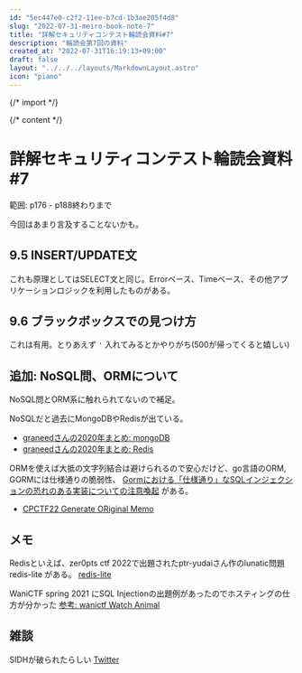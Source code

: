 ```yaml
---
id: "5ec447e0-c2f2-11ee-b7cd-1b3ae205f4d8"
slug: "2022-07-31-meiro-book-note-7"
title: "詳解セキュリティコンテスト輪読会資料#7"
description: "輪読会第7回の資料"
created_at: "2022-07-31T16:19:13+09:00"
draft: false
layout: "../../../layouts/MarkdownLayout.astro"
icon: "piano"
---
```


{/* import */}


{/* content */}

# 詳解セキュリティコンテスト輪読会資料#7

範囲: p176 - p188終わりまで

今回はあまり言及することないかも。

## 9.5 INSERT/UPDATE文

これも原理としてはSELECT文と同じ。Errorベース、Timeベース、その他アプリケーションロジックを利用したものがある。

## 9.6 ブラックボックスでの見つけ方

これは有用。とりあえず `'` 入れてみるとかやりがち(500が帰ってくると嬉しい)

## 追加: NoSQL問、ORMについて

NoSQL問とORM系に触れられてないので補足。

NoSQLだと過去にMongoDBやRedisが出ている。

- [graneedさんの2020年まとめ: mongoDB](https://graneed.hatenablog.com/entry/2021/08/09/115452#NoSQL-Injection)
- [graneedさんの2020年まとめ: Redis](https://graneed.hatenablog.com/entry/2021/08/09/115452#Redis%E3%81%B8SSRF%E3%81%97%E3%81%A6%E4%BB%BB%E6%84%8F%E3%81%AE%E3%82%B3%E3%83%9E%E3%83%B3%E3%83%89%E5%AE%9F%E8%A1%8C)

ORMを使えば大抵の文字列結合は避けられるので安心だけど、go言語のORM, GORMには仕様通りの脆弱性、 [Gormにおける「仕様通り」なSQLインジェクションの恐れのある実装についての注意喚起](https://tech.andpad.co.jp/entry/2022/02/18/140000) がある。

- [CPCTF22 Generate ORiginal Memo](https://trap.jp/post/1572/)

## メモ

Redisといえば、zer0pts ctf 2022で出題されたptr-yudaiさん作のlunatic問題 redis-lite がある。 [redis-lite](https://ptr-yudai.hatenablog.com/entry/2022/03/21/212054#redis-lite-3-solves)

WaniCTF spring 2021 にSQL Injectionの出題例があったのでホスティングの仕方が分かった [参考: wanictf Watch Animal](https://github.com/wani-hackase/wanictf21spring-writeup/tree/main/web/watch_animal)

## 雑談

SIDHが破られたらしい [Twitter](https://twitter.com/IACR_News/status/1553384444890841088)

